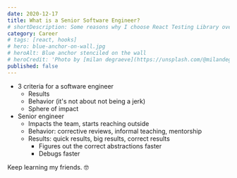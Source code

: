 ```yaml
---
date: 2020-12-17
title: What is a Senior Software Engineer?
# shortDescription: Some reasons why I choose React Testing Library over Enzyme for testing React components
category: Career
# tags: [react, hooks]
# hero: blue-anchor-on-wall.jpg
# heroAlt: Blue anchor stenciled on the wall
# heroCredit: 'Photo by [milan degraeve](https://unsplash.com/@milandegraeve)'
published: false
---
```


- 3 criteria for a software engineer
  - Results
  - Behavior (it's not about not being a jerk)
  - Sphere of impact
- Senior engineer
  - Impacts the team, starts reaching outside
  - Behavior: corrective reviews, informal teaching, mentorship
  - Results: quick results, big results, correct results
    - Figures out the correct abstractions faster
    - Debugs faster

Keep learning my friends. 🤓
